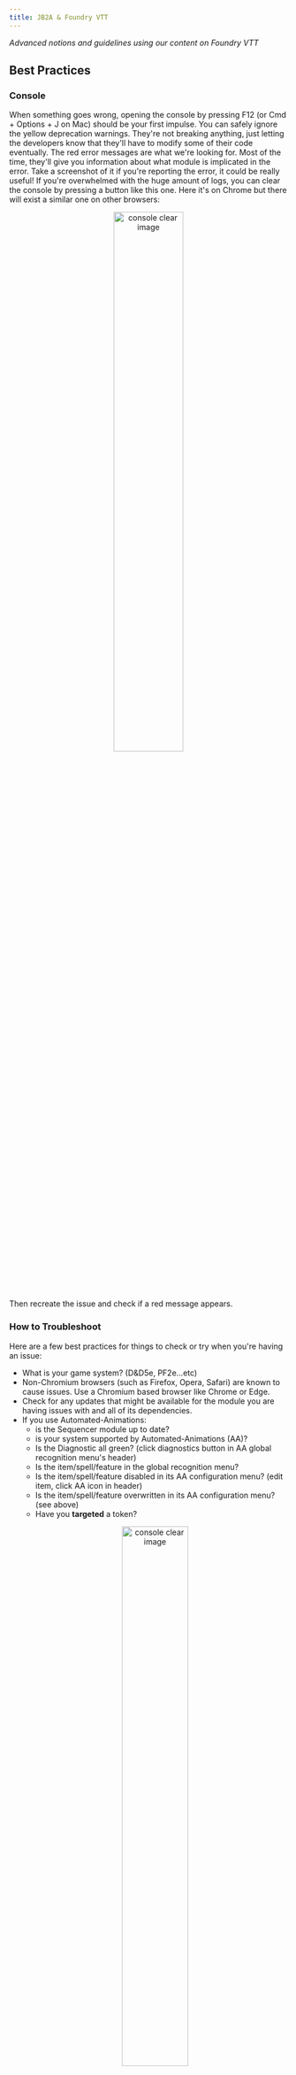 ```yaml
---
title: JB2A & Foundry VTT
---
```





*Advanced notions and guidelines using our content on Foundry VTT*

## Best Practices

### Console
When something goes wrong, opening the console by pressing F12 (or Cmd + Options + J on Mac) should be your first impulse. 
You can safely ignore the yellow deprecation warnings. They're not breaking anything, just letting the developers know that they'll have to modify some of their code eventually. 
The red error messages are what we're looking for. 
Most of the time, they'll give you information about what module is implicated in the error. Take a screenshot of it if you're reporting the error, it could be really useful!
If you're overwhelmed with the huge amount of logs, you can clear the console by pressing a button like this one. Here it's on Chrome but there will exist a similar one on other browsers:
<p align="center"><Image src={consoleClear} alt="console clear image" style="width: 50%;"/></p>
Then recreate the issue and check if a red message appears. 

### How to Troubleshoot
Here are a few best practices for things to check or try when you're having an issue:
- What is your game system? (D&D5e, PF2e...etc)
- Non-Chromium browsers (such as Firefox, Opera, Safari) are known to cause issues. Use a Chromium based browser like Chrome or Edge.
- Check for any updates that might be available for the module you are having issues with and all of its dependencies.
- If you use Automated-Animations:
    - is the Sequencer module up to date?
    - is your system supported by Automated-Animations (AA)?
    - Is the Diagnostic all green? (click diagnostics button in AA global recognition menu's header)
    - Is the item/spell/feature in the global recognition menu?
    - Is the item/spell/feature disabled in its AA configuration menu? (edit item, click AA icon in header)
    - Is the item/spell/feature overwritten in its AA configuration menu? (see above)
    - Have you <strong>targeted</strong> a token?
    <p align="center"><Image src={tokenTarget} alt="console clear image" style="width: 50%;"/></p>
    - Have you rolled for attack or damage?
- Is there an error in the console (F12) when you trigger the macro or item? Errors are red, yellow ones are deprecation warnings and are safe for you to ignore. If you do have an error, please include a screenshot when reporting it.
- Make sure you try with only the required modules (JB2A, Sequencer, Socketlib and any other module required for your automation). It's sometimes easier to do so in a fresh new world.
- The Github page for each module is, almost always, the best source of information about the module. That's where the information is most up to date and you can see when the last update to the module occured.
- Sometimes, refreshing the page (press F5 or Ctrl + F5 to also clear the cache), re-starting the server or re-installing the module with the issue can be enough. It's worth a try.

<Aside type="danger" title="Important">
- Before updating your FoundryVTT version, your system or your modules, BACKUP YOUR DATA! <p></p> <a href="https://foundryvtt.com/article/user-data-backup/" target="_blank">How to make a backup</a>
</Aside>


## Advanced

### Macros
You need at least a basic understanding of Javascript, knowing what variables are, how to create and manipulate arrays, objects…etc 
Here's a simple free course to get you started for example: https://www.codecademy.com/enrolled/courses/introduction-to-javascript

Then, there are some key concepts for Foundry VTT to understand. Looking through the ``#macro-polo`` channel on the main Foundry VTT discord server is really helpful and there's almost always someone around to answer any questions you may have.
<p></p>
<a href="https://discord.gg/foundryvtt" target="_blank">Join the Foundry VTT Discord</a>

### Hooks and Worldscripts
Now that you know a bit more about Javascript, macros and Foundry VTT's API, you may want to look into hooks. 
#### What is a hook and why would you need it?
In simple words, everytime something happens in your game, a hook is triggered. It can be from you hovering your mouse on a Token, using a skill, opening a character sheet, the list goes on and on. Foundry VTT provides hooks by default and every system and module can implement its own hooks.
To interact with these hooks, retrieving the data and doing something with it, it's usually better to use a world script. If you use a macro, you'd have to execute it every time you load or refresh your game.  

It's a vast subject and out of scope of this website. However, here is some <a href="https://foundryvtt.wiki/en/basics/world-scripts" target="_blank">documentation on World scripts</a>

### Modules
The next step further is to create a module.
A common way to share your compendia and world scripts across different worlds for example is by creating a small module that you can activate in different worlds! Here is a good place to start for this: 
<a href="https://foundryvtt.com/article/module-development/" target="_blank">module development article</a>
